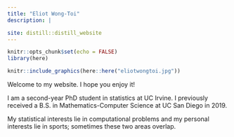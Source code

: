```yaml
---
title: "Eliot Wong-Toi"
description: |

site: distill::distill_website
---
```


```r
knitr::opts_chunk$set(echo = FALSE)
library(here)

```

```r
knitr::include_graphics(here::here("eliotwongtoi.jpg"))
```



Welcome to my website. I hope you enjoy it!

I am a second-year PhD student in statistics at UC Irvine. 
I previously received a B.S. in Mathematics-Computer Science at UC San Diego in
2019.

My statistical interests lie in computational problems and my personal interests
lie in sports; sometimes these two areas overlap.

[<i class="fas fa-envelope-square"></i>](mailto:ewongtoi@uci.edu)
[<i class="fab fa-github"></i></a>](https://github.com/ewongtoi)
[<i class="fab fa-linkedin"></i></a>](https://www.linkedin.com/in/eliot-wong-toi/)
